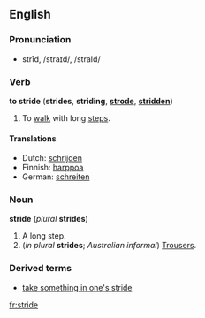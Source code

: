 ==English==
=== Pronunciation ===
*strīd, /straɪd/, /straId/

=== Verb ===
'''to stride''' ('''strides''', '''striding''', '''[[strode]]''', '''[[stridden]]''')

#To [[walk]] with long [[step]]s.

==== Translations ====
*Dutch: [[schrijden]]
*Finnish: [[harppoa]]
*German: [[schreiten]]

=== Noun ===
'''stride''' (''plural'' '''strides''')

#A long step.
#(''in plural'' '''strides'''; ''Australian informal'') [[Trousers]].

===Derived terms===
*[[take something in one's stride]]

[[fr:stride]]